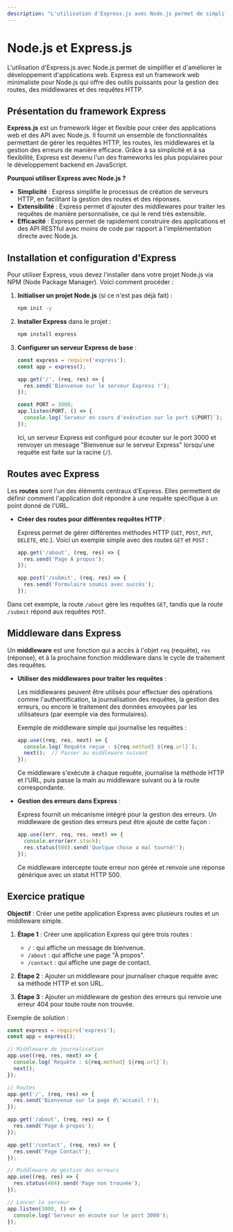 ```yaml
---
description: "L'utilisation d'Express.js avec Node.js permet de simplifier et d'améliorer le développement d'applications web. Express est un framework web minimaliste pour Node.js qui offre des outils puissants pour la gestion des routes, des middlewares et des requêtes HTTP."
---
```

# **Node.js et Express.js**

L'utilisation d'Express.js avec Node.js permet de simplifier et d'améliorer le développement d'applications web. Express est un framework web minimaliste pour Node.js qui offre des outils puissants pour la gestion des routes, des middlewares et des requêtes HTTP.

## Présentation du framework Express

**Express.js** est un framework léger et flexible pour créer des applications web et des API avec Node.js. Il fournit un ensemble de fonctionnalités permettant de gérer les requêtes HTTP, les routes, les middlewares et la gestion des erreurs de manière efficace. Grâce à sa simplicité et à sa flexibilité, Express est devenu l'un des frameworks les plus populaires pour le développement backend en JavaScript.

**Pourquoi utiliser Express avec Node.js ?**

- **Simplicité** : Express simplifie le processus de création de serveurs HTTP, en facilitant la gestion des routes et des réponses.
- **Extensibilité** : Express permet d'ajouter des middlewares pour traiter les requêtes de manière personnalisée, ce qui le rend très extensible.
- **Efficacité** : Express permet de rapidement construire des applications et des API RESTful avec moins de code par rapport à l'implémentation directe avec Node.js.

## Installation et configuration d'Express

Pour utiliser Express, vous devez l'installer dans votre projet Node.js via NPM (Node Package Manager). Voici comment procéder :

1. **Initialiser un projet Node.js** (si ce n'est pas déjà fait) :
   ```sh npm2yarn
   npm init -y
   ```

2. **Installer Express** dans le projet :
   ```sh npm2yarn
   npm install express
   ```

3. **Configurer un serveur Express de base** :

   ```javascript copy
   const express = require('express');
   const app = express();
   
   app.get('/', (req, res) => {
     res.send('Bienvenue sur le serveur Express !');
   });

   const PORT = 3000;
   app.listen(PORT, () => {
     console.log(`Serveur en cours d'exécution sur le port ${PORT}`);
   });
   ```

   Ici, un serveur Express est configuré pour écouter sur le port 3000 et renvoyer un message "Bienvenue sur le serveur Express" lorsqu'une requête est faite sur la racine (`/`).

## Routes avec Express

Les **routes** sont l'un des éléments centraux d'Express. Elles permettent de définir comment l'application doit répondre à une requête spécifique à un point donné de l'URL.

- **Créer des routes pour différentes requêtes HTTP** :

   Express permet de gérer différentes méthodes HTTP (`GET`, `POST`, `PUT`, `DELETE`, etc.). Voici un exemple simple avec des routes `GET` et `POST` :

   ```javascript copy
   app.get('/about', (req, res) => {
     res.send('Page À propos');
   });

   app.post('/submit', (req, res) => {
     res.send('Formulaire soumis avec succès');
   });
   ```

Dans cet exemple, la route `/about` gère les requêtes `GET`, tandis que la route `/submit` répond aux requêtes `POST`.

## Middleware dans Express

Un **middleware** est une fonction qui a accès à l'objet `req` (requête), `res` (réponse), et à la prochaine fonction middleware dans le cycle de traitement des requêtes.

- **Utiliser des middlewares pour traiter les requêtes** :
  
   Les middlewares peuvent être utilisés pour effectuer des opérations comme l'authentification, la journalisation des requêtes, la gestion des erreurs, ou encore le traitement des données envoyées par les utilisateurs (par exemple via des formulaires).

   Exemple de middleware simple qui journalise les requêtes :

   ```javascript copy
   app.use((req, res, next) => {
     console.log(`Requête reçue : ${req.method} ${req.url}`);
     next();  // Passer au middleware suivant
   });
   ```

   Ce middleware s'exécute à chaque requête, journalise la méthode HTTP et l'URL, puis passe la main au middleware suivant ou à la route correspondante.

- **Gestion des erreurs dans Express** :

   Express fournit un mécanisme intégré pour la gestion des erreurs. Un middleware de gestion des erreurs peut être ajouté de cette façon :

   ```javascript copy
   app.use((err, req, res, next) => {
     console.error(err.stack);
     res.status(500).send('Quelque chose a mal tourné!');
   });
   ```

   Ce middleware intercepte toute erreur non gérée et renvoie une réponse générique avec un statut HTTP 500.

## Exercice pratique

**Objectif** : Créer une petite application Express avec plusieurs routes et un middleware simple.

1. **Étape 1** : Créer une application Express qui gère trois routes :
   - `/` : qui affiche un message de bienvenue.
   - `/about` : qui affiche une page "À propos".
   - `/contact` : qui affiche une page de contact.

2. **Étape 2** : Ajouter un middleware pour journaliser chaque requête avec sa méthode HTTP et son URL.

3. **Étape 3** : Ajouter un middleware de gestion des erreurs qui renvoie une erreur 404 pour toute route non trouvée.

Exemple de solution :
```javascript copy
const express = require('express');
const app = express();

// Middleware de journalisation
app.use((req, res, next) => {
  console.log(`Requête : ${req.method} ${req.url}`);
  next();
});

// Routes
app.get('/', (req, res) => {
  res.send('Bienvenue sur la page d\'accueil !');
});

app.get('/about', (req, res) => {
  res.send('Page À propos');
});

app.get('/contact', (req, res) => {
  res.send('Page Contact');
});

// Middleware de gestion des erreurs
app.use((req, res) => {
  res.status(404).send('Page non trouvée');
});

// Lancer le serveur
app.listen(3000, () => {
  console.log('Serveur en écoute sur le port 3000');
});
```